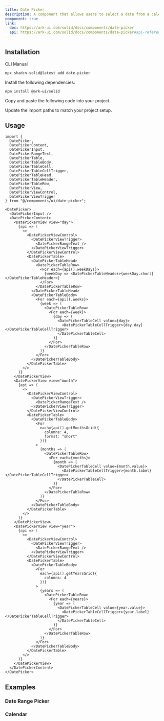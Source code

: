 ```yaml
---
title: Date Picker
description: A component that allows users to select a date from a calendar.
component: true
link:
  doc: https://ark-ui.com/solid/docs/components/date-picker
  api: https://ark-ui.com/solid/docs/components/date-picker#api-reference
---
```


<ComponentPreview name="date-picker-demo" />

## Installation

<Tabs defaultValue="cli">

<TabsList>
  <TabsTrigger value="cli">CLI</TabsTrigger>
  <TabsTrigger value="manual">Manual</TabsTrigger>
  <TabsIndicator variant="underline" />
</TabsList>

<TabsContent value="cli">

```bash
npx shadcn-solid@latest add date-picker
```

</TabsContent>

<TabsContent value="manual">

<Steps>

<Step>Install the following dependencies:</Step>

```bash
npm install @ark-ui/solid
```

<Step>Copy and paste the following code into your project.</Step>

<ComponentSource name="date-picker" />

<Step>Update the import paths to match your project setup.</Step>

</Steps>

</TabsContent>

</Tabs>

## Usage

```tsx
import {
  DatePicker,
  DatePickerContent,
  DatePickerInput,
  DatePickerRangeText,
  DatePickerTable,
  DatePickerTableBody,
  DatePickerTableCell,
  DatePickerTableCellTrigger,
  DatePickerTableHead,
  DatePickerTableHeader,
  DatePickerTableRow,
  DatePickerView,
  DatePickerViewControl,
  DatePickerViewTrigger
} from "@/components/ui/date-picker";
```

```tsx
<DatePicker>
  <DatePickerInput />
  <DatePickerContent>
    <DatePickerView view="day">
      {api => (
        <>
          <DatePickerViewControl>
            <DatePickerViewTrigger>
              <DatePickerRangeText />
            </DatePickerViewTrigger>
          </DatePickerViewControl>
          <DatePickerTable>
            <DatePickerTableHead>
              <DatePickerTableRow>
                <For each={api().weekDays}>
                  {weekDay => <DatePickerTableHeader>{weekDay.short}</DatePickerTableHeader>}
                </For>
              </DatePickerTableRow>
            </DatePickerTableHead>
            <DatePickerTableBody>
              <For each={api().weeks}>
                {week => (
                  <DatePickerTableRow>
                    <For each={week}>
                      {day => (
                        <DatePickerTableCell value={day}>
                          <DatePickerTableCellTrigger>{day.day}</DatePickerTableCellTrigger>
                        </DatePickerTableCell>
                      )}
                    </For>
                  </DatePickerTableRow>
                )}
              </For>
            </DatePickerTableBody>
          </DatePickerTable>
        </>
      )}
    </DatePickerView>
    <DatePickerView view="month">
      {api => (
        <>
          <DatePickerViewControl>
            <DatePickerViewTrigger>
              <DatePickerRangeText />
            </DatePickerViewTrigger>
          </DatePickerViewControl>
          <DatePickerTable>
            <DatePickerTableBody>
              <For
                each={api().getMonthsGrid({
                  columns: 4,
                  format: "short"
                })}
              >
                {months => (
                  <DatePickerTableRow>
                    <For each={months}>
                      {month => (
                        <DatePickerTableCell value={month.value}>
                          <DatePickerTableCellTrigger>{month.label}</DatePickerTableCellTrigger>
                        </DatePickerTableCell>
                      )}
                    </For>
                  </DatePickerTableRow>
                )}
              </For>
            </DatePickerTableBody>
          </DatePickerTable>
        </>
      )}
    </DatePickerView>
    <DatePickerView view="year">
      {api => (
        <>
          <DatePickerViewControl>
            <DatePickerViewTrigger>
              <DatePickerRangeText />
            </DatePickerViewTrigger>
          </DatePickerViewControl>
          <DatePickerTable>
            <DatePickerTableBody>
              <For
                each={api().getYearsGrid({
                  columns: 4
                })}
              >
                {years => (
                  <DatePickerTableRow>
                    <For each={years}>
                      {year => (
                        <DatePickerTableCell value={year.value}>
                          <DatePickerTableCellTrigger>{year.label}</DatePickerTableCellTrigger>
                        </DatePickerTableCell>
                      )}
                    </For>
                  </DatePickerTableRow>
                )}
              </For>
            </DatePickerTableBody>
          </DatePickerTable>
        </>
      )}
    </DatePickerView>
  </DatePickerContent>
</DatePicker>
```

## Examples

### Date Range Picker

<ComponentPreview name="date-picker-with-range-demo" />

### Calendar

<ComponentPreview name="calendar-demo" />
